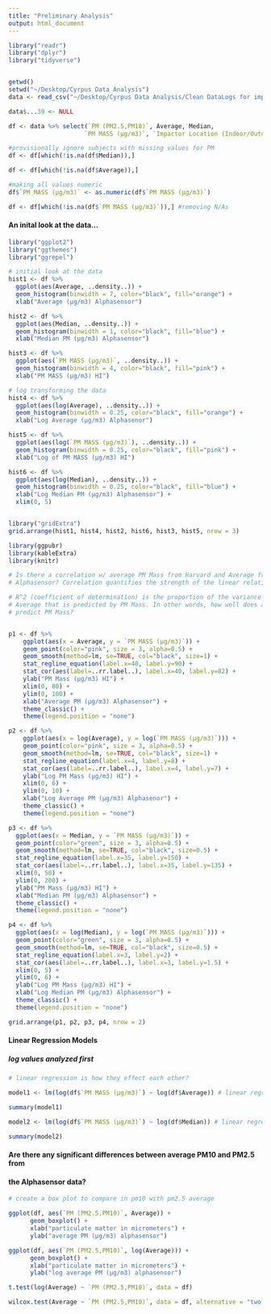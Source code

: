 ```yaml
---
title: "Preliminary Analysis"
output: html_document
---
```


```r

library("readr")
library("dplyr")
library("tidyverse")


getwd()
setwd("~/Desktop/Cyrpus Data Analysis")
data <- read_csv("~/Desktop/Cyrpus Data Analysis/Clean DataLogs for impactors and Alphasense(cor_Dates+ Match Alphasense)_Updated AM 28-9-22.csv")

data$...39 <- NULL

df <- data %>% select(`PM (PM2.5,PM10)`, Average, Median, 
                     `PM MASS (μg/m3)`, `Impactor Location (Indoor/Outdoor)`)

#provisionally ignore subjects with missing values for PM 
df <- df[which(!is.na(df$Median)),] 

df <- df[which(!is.na(df$Average)),] 

#making all values numeric 
df$`PM MASS (μg/m3)` <- as.numeric(df$`PM MASS (μg/m3)`)

df <- df[which(!is.na(df$`PM MASS (μg/m3)`)),] #removing N/As 


```

#### An inital look at the data...
```r

library("ggplot2")
library("ggthemes")
library("ggrepel")

# initial look at the data 
hist1 <- df %>% 
  ggplot(aes(Average, ..density..)) + 
  geom_histogram(binwidth = 7, color="black", fill="orange") + 
  xlab("Average (μg/m3) Alphasensor") 

hist2 <- df %>% 
  ggplot(aes(Median, ..density..)) + 
  geom_histogram(binwidth = 1, color="black", fill="blue") + 
  xlab("Median PM (μg/m3) Alphasensor") 

hist3 <- df %>% 
  ggplot(aes(`PM MASS (μg/m3)`, ..density..)) + 
  geom_histogram(binwidth = 4, color="black", fill="pink") + 
  xlab("PM MASS (μg/m3) HI") 

# log transforming the data
hist4 <- df %>% 
  ggplot(aes(log(Average), ..density..)) + 
  geom_histogram(binwidth = 0.25, color="black", fill="orange") + 
  xlab("Log Average (μg/m3) Alphasenor") 

hist5 <- df %>% 
  ggplot(aes(log(`PM MASS (μg/m3)`), ..density..)) + 
  geom_histogram(binwidth = 0.25, color="black", fill="pink") + 
  xlab("Log of PM MASS (μg/m3) HI") 

hist6 <- df %>% 
  ggplot(aes(log(Median), ..density..)) + 
  geom_histogram(binwidth = 0.25, color="black", fill="blue") + 
  xlab("Log Median PM (μg/m3) Alphasensor") + 
  xlim(0, 5)


library("gridExtra")
grid.arrange(hist1, hist4, hist2, hist6, hist3, hist5, nrow = 3)

```

```r

library(ggpubr)
library(kableExtra)
library(knitr)

# Is there a correlation w/ average PM Mass from Harvard and Average from 
# Alphasensor? Correlation quantifies the strength of the linear relationship.

# R^2 (coefficient of determination) is the proportion of the variance in the  
# Average that is predicted by PM Mass. In other words, how well does avg. 
# predict PM Mass? 


p1 <- df %>% 
    ggplot(aes(x = Average, y = `PM MASS (μg/m3)`)) + 
    geom_point(color="pink", size = 3, alpha=0.5) +  
    geom_smooth(method=lm, se=TRUE, col="black", size=1) +
    stat_regline_equation(label.x=40, label.y=90) +
    stat_cor(aes(label=..rr.label..), label.x=40, label.y=82) +
    ylab("PM Mass (μg/m3) HI") + 
    xlim(0, 80) + 
    ylim(0, 100) + 
    xlab("Average PM (μg/m3) Alphasensor") +
    theme_classic() + 
    theme(legend.position = "none") 

p2 <- df %>% 
    ggplot(aes(x = log(Average), y = log(`PM MASS (μg/m3)`))) + 
    geom_point(color="pink", size = 3, alpha=0.5) +  
    geom_smooth(method=lm, se=TRUE, col="black", size=1) +
    stat_regline_equation(label.x=4, label.y=8) +
    stat_cor(aes(label=..rr.label..), label.x=4, label.y=7) +
    ylab("Log PM Mass (μg/m3) HI") + 
    xlim(0, 6) + 
    ylim(0, 10) + 
    xlab("Log Average PM (μg/m3) Alphasenor") +
    theme_classic() + 
    theme(legend.position = "none")

p3 <- df %>% 
  ggplot(aes(x = Median, y = `PM MASS (μg/m3)`)) + 
  geom_point(color="green", size = 3, alpha=0.5) +
  geom_smooth(method=lm, se=TRUE, col="black", size=0.5) +
  stat_regline_equation(label.x=35, label.y=150) +
  stat_cor(aes(label=..rr.label..), label.x=35, label.y=135) +
  xlim(0, 50) + 
  ylim(0, 200) +
  ylab("PM Mass (μg/m3) HI") + 
  xlab("Median PM (μg/m3) Alphasensor") +
  theme_classic() + 
  theme(legend.position = "none") 

p4 <- df %>% 
  ggplot(aes(x = log(Median), y = log(`PM MASS (μg/m3)`))) + 
  geom_point(color="green", size = 3, alpha=0.5) +
  geom_smooth(method=lm, se=TRUE, col="black", size=0.5) +
  stat_regline_equation(label.x=3, label.y=2) +
  stat_cor(aes(label=..rr.label..), label.x=3, label.y=1.5) +
  xlim(0, 5) + 
  ylim(0, 6) + 
  ylab("Log PM Mass (μg/m3) HI") + 
  xlab("Log Median PM (μg/m3) Alphasensor") +
  theme_classic() + 
  theme(legend.position = "none") 

grid.arrange(p1, p2, p3, p4, nrow = 2)

```


#### Linear Regression Models 
##### **log values analyzed first**

```r

# linear regression is how they effect each other? 

model1 <- lm(log(df$`PM MASS (μg/m3)`) ~ log(df$Average)) # linear regression 

summary(model1)

model2 <- lm(log(df$`PM MASS (μg/m3)`) ~ log(df$Median)) # linear regression 

summary(model2)

```

#### Are there any significant differences between average PM10 and PM2.5 from 
#### the Alphasensor data?
```r

# create a box plot to compare in pm10 with pm2.5 average

ggplot(df, aes(`PM (PM2.5,PM10)`, Average)) +
      geom_boxplot() + 
      xlab("particulate matter in micrometers") +
      ylab("average PM (μg/m3) alphasensor")

ggplot(df, aes(`PM (PM2.5,PM10)`, log(Average))) +
      geom_boxplot() + 
      xlab("particulate matter in micrometers") +
      ylab("log average PM (μg/m3) alphasensor")

t.test(log(Average) ~ `PM (PM2.5,PM10)`, data = df) 

wilcox.test(Average ~ `PM (PM2.5,PM10)`, data = df, alternative = "two.sided")

```


